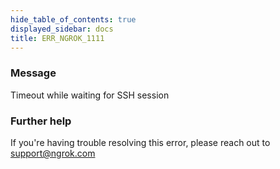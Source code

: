 ```yaml
---
hide_table_of_contents: true
displayed_sidebar: docs
title: ERR_NGROK_1111
---
```




### Message

Timeout while waiting for SSH session

<ErrorDetails error="err_ngrok_1111" />

### Further help

If you're having trouble resolving this error, please reach out to [support@ngrok.com](mailto:support@ngrok.com?subject=Help%20with%20ERR_NGROK_1111)
